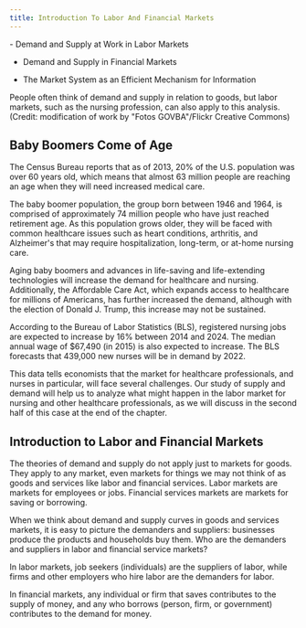 ```yaml
---
title: Introduction To Labor And Financial Markets
---
```


<Info title="In this chapter, you will learn about:">
  - Demand and Supply at Work in Labor Markets

- Demand and Supply in Financial Markets

- The Market System as an Efficient Mechanism for Information

</Info>

<TextOverImage src="/images/module-1/chapter-4/ef0ab9fad84f8a6dd7dac20cd751abb6498b20a9.png">
  People often think of demand and supply in relation to goods, but labor
  markets, such as the nursing profession, can also apply to this analysis.
  (Credit: modification of work by "Fotos GOVBA"/Flickr Creative Commons)
</TextOverImage>

## Baby Boomers Come of Age

The Census Bureau reports that as of 2013, 20% of the U.S. population was over 60 years old, which means that almost 63 million people are reaching an age when they will need increased medical care.

The baby boomer population, the group born between 1946 and 1964, is comprised of approximately 74 million people who have just reached retirement age. As this population grows older, they will be faced with common healthcare issues such as heart conditions, arthritis, and Alzheimer's that may require hospitalization, long-term, or at-home nursing care.

Aging baby boomers and advances in life-saving and life-extending technologies will increase the demand for healthcare and nursing. Additionally, the Affordable Care Act, which expands access to healthcare for millions of Americans, has further increased the demand, although with the election of Donald J. Trump, this increase may not be sustained.

According to the Bureau of Labor Statistics (BLS), registered nursing jobs are expected to increase by 16% between 2014 and 2024. The median annual wage of $67,490 (in 2015) is also expected to increase. The BLS forecasts that 439,000 new nurses will be in demand by 2022.

This data tells economists that the market for healthcare professionals, and nurses in particular, will face several challenges. Our study of supply and demand will help us to analyze what might happen in the labor market for nursing and other healthcare professionals, as we will discuss in the second half of this case at the end of the chapter.

## Introduction to Labor and Financial Markets

The theories of demand and supply do not apply just to markets for goods. They apply to any market, even markets for things we may not think of as goods and services like labor and financial services. Labor markets are markets for employees or jobs. Financial services markets are markets for saving or borrowing.

When we think about demand and supply curves in goods and services markets, it is easy to picture the demanders and suppliers: businesses produce the products and households buy them. Who are the demanders and suppliers in labor and financial service markets?

In labor markets, job seekers (individuals) are the suppliers of labor, while firms and other employers who hire labor are the demanders for labor.

In financial markets, any individual or firm that saves contributes to the supply of money, and any who borrows (person, firm, or government) contributes to the demand for money.
